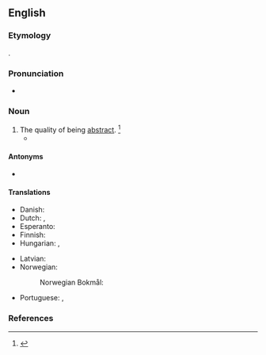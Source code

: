 ==English==

===Etymology===
{{suffix|en|abstract|ness}}.

===Pronunciation===
* {{a|US}} {{IPA|en|/æbˈstɹæk.nəs/|/æbˈstɹækt.nəs/}}

===Noun===
{{en-noun|~|new=1}}

# The quality of being [[abstract]]. {{defdate|First attested in the late 16<sup>th</sup> century.}}<ref name=SOED>{{R:SOED5|page=10}}</ref>
#* {{quote-book|en|passage=The '''abstractness''' of the ideas.|author=[[w:John Locke|John Locke]]}}

====Antonyms====
* {{l|en|concreteness}}

====Translations====
{{trans-top|the quality of being abstract}}
* Danish: {{t|da|abstrakthed|c}}
* Dutch: {{t|nl|abstractheid|f}}, {{t|nl|het abstracte|n}}
* Esperanto: {{t|eo|abstrakteco}}
* Finnish: {{t+|fi|abstraktius}}
* Hungarian: {{t+|hu|elvontság}}, {{t+|hu|absztraktság}}
{{trans-mid}}
* Latvian: {{t|lv|abstraktums|m}}
* Norwegian:
*: Norwegian Bokmål: {{t+|nb|abstrakthet|m|f}}
* Portuguese: {{t|pt|abstrateza|f}}, {{t|pt|abstratidade|f}}
{{trans-bottom}}

===References===
<references/>